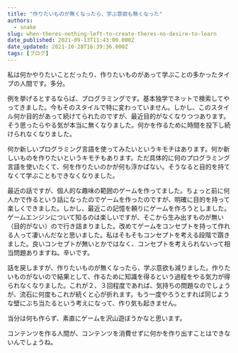 ```yaml
---
title: "作りたいものが無くなったら、学ぶ意欲も無くなった"
authors:
  - snake
slug: when-theres-nothing-left-to-create-theres-no-desire-to-learn
date_published: 2021-09-13T11:43:00.000Z
date_updated: 2021-10-28T16:39:36.000Z
tags: [ブログ]
---
```


私は何かやりたいことだったり、作りたいものがあって学ぶことの多かったタイプの人間です。多分。

例を挙げるとするならば、プログラミングです。基本独学でネットで検索してやってきました。今もそのスタイルで特に変わっていません。しかし、このスタイル何か目的があって続けてられたのですが、最近目的がなくなりつつあります。そう思ったらやる気が本当に無くなりました。何かを作るために時間を投下し続けられなくなりました。

何か新しいプログラミング言語を使ってみたいというキモチはあります。何か新しいものを作りたいというキモチもあります。ただ具体的に何のプログラミング言語を使いたくて、何を作りたいのかが何も浮かばない。そうなると目的を持てなくて学ぶこともできなくなりました。

最近の話ですが、個人的な趣味の範囲のゲームを作ってました。ちょっと前に何人かで作るという話になったのでゲームを作ったのですが、明確に目的を持って楽しくできました。しかし、最近この記憶を頼りにゲームを作ろうとしました。ゲームエンジンについて知るのは楽しいですが、そこから生み出すものが無い（目的がない）ので行き詰まりました。改めてゲームをコンセプトを持って作れる人って凄いんだなと思いました。私はそもそもコンセプトを考える段階で躓きました。良いコンセプトが無いとかではなく、コンセプトを考えられないって相当問題ありますね。辛いです。

話を戻しますが、作りたいものが無くなったら、学ぶ意欲も減りました。作りたいものがないので結果として、作るために知識を得るという過程をやる気力が得られなくなりました。これが２、３回程度であれば、気持ちの問題なのでしょうが、流石に何度もこれが続くと心が折れます。もう一度やろうとすれば同じような壁にぶち当たるという考えになって、作り気も起きません。

当分は何も作らず、素直にゲームを沢山遊ぼうかなと思います。

コンテンツを作る人間が、コンテンツを消費せずに何かを作り出すことはできないんでしょうね。
